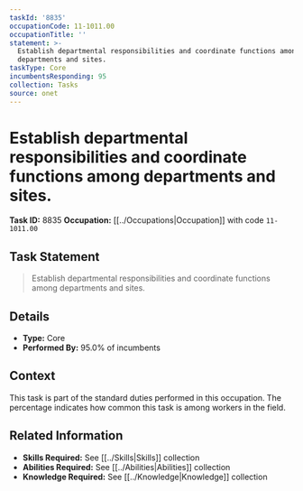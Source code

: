 ```yaml
---
taskId: '8835'
occupationCode: 11-1011.00
occupationTitle: ''
statement: >-
  Establish departmental responsibilities and coordinate functions among
  departments and sites.
taskType: Core
incumbentsResponding: 95
collection: Tasks
source: onet
---
```

# Establish departmental responsibilities and coordinate functions among departments and sites.

**Task ID:** 8835
**Occupation:** [[../Occupations|Occupation]] with code `11-1011.00`

## Task Statement

> Establish departmental responsibilities and coordinate functions among departments and sites.

## Details

- **Type:** Core
- **Performed By:** 95.0% of incumbents

## Context

This task is part of the standard duties performed in this occupation. The percentage indicates how common this task is among workers in the field.

## Related Information

- **Skills Required:** See [[../Skills|Skills]] collection
- **Abilities Required:** See [[../Abilities|Abilities]] collection
- **Knowledge Required:** See [[../Knowledge|Knowledge]] collection
